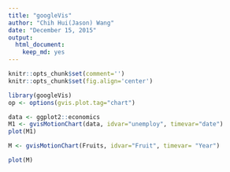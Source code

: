 ---
title: "googleVis"
author: "Chih Hui(Jason) Wang"
date: "December 15, 2015"
output: 
  html_document: 
    keep_md: yes
---
```{r setup, include=FALSE}
knitr::opts_chunk$set(comment='')
knitr::opts_chunk$set(fig.align='center')
```

```{r, message=FALSE}
library(googleVis)
op <- options(gvis.plot.tag="chart")
```

```{r, results='asis'}
data <- ggplot2::economics
M1 <- gvisMotionChart(data, idvar="unemploy", timevar="date")
plot(M1)
```

```{r, results='asis'}
M <- gvisMotionChart(Fruits, idvar="Fruit", timevar= "Year")

plot(M)
```

